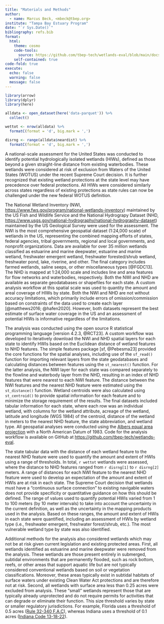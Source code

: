 ```yaml
---
title: "Materials and Methods"
author: 
  - name: Marcus Beck, <mbeck@tbep.org>
institute: "Tampa Bay Estuary Program"
date: "`r Sys.Date()`"
bibliography: refs.bib
format:
  html:
    theme: cosmo
    code-tools: 
      source: https://github.com/tbep-tech/wetlands-eval/blob/main/docs/methods.qmd
    self-contained: true
code-fold: true
execute:
  echo: false
  warning: false
  message: false
---
```


```r
library(arrow)
library(dplyr)
library(here)

alldata <- open_dataset(here('data-parquet')) %>% 
  collect()

wettot <- nrow(alldata) %>% 
  formatC(format = 'd', big.mark = ',')

disrng <- range(alldata$neardist) %>% 
  formatC(format = 'd', big.mark = ',')
```

A national-scale assessment for the United States was conducted to identify potential hydrologically isolated wetlands (HIWs), defined as those beyond a given straight-line distance from existing waterbodies. These wetlands were considered at risk of exclusion from Waters of the United States (WOTUS) under the recent Supreme Court decision. It is further recognized that existing wetland protections at the state level may have precedence over federal protections. All HIWs were considered similarly across states regardless of existing protections as state rules can now be challenged under the new federal WOTUS definition.

The National Wetland Inventory (NWI, <https://www.fws.gov/program/national-wetlands-inventory>) maintained by the US Fish and Wildlife Service and the National Hydrograpy Dataset (NHD, <https://www.usgs.gov/national-hydrography/national-hydrography-dataset>) maintained by the US Geological Survey were used for the assessment. The NWI is the most comprehensive geospatial dataset (1:24,000 scale) of wetlands in the US, representing the combined mapping efforts of states, federal agencies, tribal governments, regional and local governments, and nonprofit organizations. Data are available for over 35 million wetlands classified as estuarine and marine deepwater, estuarine and marine wetland, freshwater emergent wetland, freshwater forested/shrub wetland, freshwater pond, lake, riverine, and other. The final category includes farmed wetlands, saline seeps, or other miscellaneous types [@FGDC13]. The NHD is mapped at 1:24,000 scale and includes line and area features for flow networks and waterbodies, respectively. Both the NWI and NHD are available as separate geodatabases or shapefiles for each state. A custom analysis workflow at this spatial scale was used to quantity the amount and areal coverage of HIWs by state. Both the NWI and NHD are not without accuracy limitations, which primarily include errors of omission/commission based on constraints of the data used to create each layer [@matthews2016; @hafen2020]. However, both datasets represent the best estimate of surface water coverage in the US and an assessment of potential HIWs is informative regardless of the limitations.

The analysis was conducted using the open source R statistical programming language [version 4.2.3, @RCT23]. A custom workflow was developed to iteratively download the NWI and NHD spatial layers for each state to identify HWIs based on the Euclidean distance of wetland features to NHD features. The simple features package [sf, @Pebesma23] provided the core functions for the spatial analyses, including use of the `sf_read()` function for importing relevant layers from the state geodatabases and calculating distances between features using the `st_nearest()` function. For the latter analysis, the NWI layer for each state was compared separately to the flowline and waterbody layer from the NHD, resulting in an index of NHD features that were nearest to each NWI feature. The distance between the NWI features and the nearest NHD feature were estimated using the `st_distance()` function. Wetland centroids were also calculated using `st_centroid()` to provide spatial information for each feature and to minimize the storage requirement of the results. The final datasets included tabular information for each state, where each row was an individual wetland, with columns for the wetland attribute, acreage of the wetland, latitude and longitude (WGS 1984) of the centroid, distance of the wetland in meters to the nearest NHD feature, the state abbreviation, and wetland type. All geospatial analyses were conducted using the [Albers equal area projection](https://www.fws.gov/node/264848) with a North American Datum of 1983. Code for the analysis workflow is available on GitHub at [https://github.com/tbep-tech/wetlands-eval]([https://github.com/tbep-tech/wetlands-eval).

The state tabular data with the distance of each wetland feature to the nearest NHD feature were used to quantify the amount and extent of HWIs using a range of thresholds. In total, `r wettot` wetlands were assessed, where the distance to NHD features ranged from `r disrng[1]` to `r disrng[2]` meters. A range of distances for each NWI feature to the nearest NHD feature were used to develop an expectation of the amount and extent of HWIs are at risk in each state. The Supreme Court decision that wetlands must have a "continuous surface connection" to existing navigable waters does not provide specificity or quantitative guidance on how this should be defined. The range of values used to quantify potential HWIs varied from 1 to 100 meters (by 10 meter intervals) to take into account the uncertainty in the current definition, as well as the uncertainty in the mapping products used in the analysis. Based on these ranges, the amount and extent of HWIs in each state were quantified, including an assessment of HWIs by wetland type (i.e., freshwater emergent, freshwater forest/shrub, etc.). The most vulnerable wetland type by state was also identified.

Additional methods for the analysis also considered wetlands which may not be at risk given current legislation and existing protected areas. First, all wetlands identified as estuarine and marine deepwater were removed from the analysis. These wetlands are those present entirely in submerged, subtidal environments that are permanently flooded, such as rock bottom, reefs, or other areas that support aquatic life but are not typically considered conventional wetlands based on soil or vegetation classifications. Moreover, these areas typically exist in subtidal habitats of surface waters under existing Clean Water Act protections and are therefore not at risk. Second, all wetlands with surface area less than 0.25 acres were excluded from analysis. These "small" wetlands represent those that are typically already unprotected and do not require permits for activities that can degrade or eliminate their function. This size threshold varies by state or smaller regulatory jurisdictions. For example, Florida uses a threshold of 0.5 acres ([Rule 32-340 F.A.C](https://www.flrules.org/gateway/ChapterHome.asp?Chapter=62-340)), whereas Indiana uses a threshold of 0.1 acres ([Indiana Code 13-18-22](https://www.in.gov/idem/wetlands/information-about/state-regulated-wetlands-program/overview-of-idem-state-regulated-wetland-permit-types/)).
